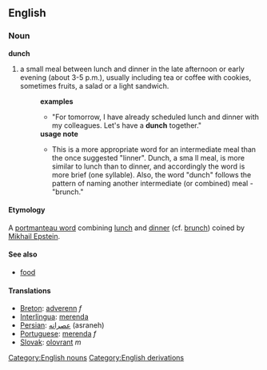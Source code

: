 == English ==
=== Noun ===
[[Category:English nouns]]
'''dunch''' 
# a small meal between lunch and dinner in the late afternoon or early evening (about 3-5 p.m.), usually including tea or coffee with cookies, sometimes fruits, a salad or a light sandwich.
#:'''examples'''
#:*"For tomorrow, I have already scheduled lunch and dinner with my colleagues. Let's have a '''dunch''' together."
#:'''usage note'''
#:*This is a more appropriate word for an intermediate meal than the once suggested "linner". Dunch, a sma ll meal, is more similar to lunch than to dinner, and accordingly the word is more brief (one syllable). Also, the word "dunch" follows the pattern of naming another intermediate (or combined) meal - "brunch."

==== Etymology ====
[[Category:English derivations]]
A [[portmanteau word]] combining [[lunch]] and [[dinner]] (cf. [[brunch]]) coined by [[User:Mikhail Epstein|Mikhail Epstein]].

==== See also ====
* [[food]]

==== Translations ====
*[[Breton]]: [[adverenn]] ''f''
*[[Interlingua]]: [[merenda]]
*[[Persian]]: [[عصرانه]] (asraneh)
*[[Portuguese]]: [[merenda]] ''f''
*[[Slovak]]: [[olovrant]] ''m''
